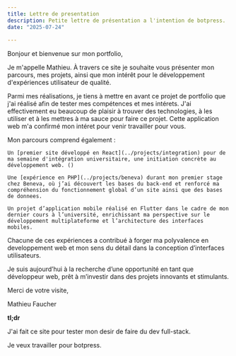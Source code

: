 ```yaml
---
title: Lettre de presentation
description: Petite lettre de présentation a l'intention de botpress.
date: "2025-07-24"
  
---
```



Bonjour et bienvenue sur mon portfolio,

Je m'appelle Mathieu. À travers ce site je souhaite vous présenter mon parcours, mes projets, ainsi que mon intérêt pour le développement d'expériences utilisateur de qualité.

Parmi mes réalisations, je tiens à mettre en avant ce projet de portfolio que j'ai réalisé afin de tester mes compétences et mes intérets. J'ai effectivement eu beaucoup de plaisir à trouver des technologies, à les utiliser et à les mettres à ma sauce pour faire ce projet. Cette application web m'a confirmé mon intéret pour venir travailler pour vous.

Mon parcours comprend également :

    Un [premier site développé en React](../projects/integration) pour de ma semaine d'intégration universitaire, une initiation concrète au développement web. ()

    Une [expérience en PHP](../projects/beneva) durant mon premier stage chez Beneva, où j’ai découvert les bases du back-end et renforcé ma compréhension du fonctionnement global d’un site ainsi que des bases de donnees.

    Un projet d’application mobile réalisé en Flutter dans le cadre de mon dernier cours à l’université, enrichissant ma perspective sur le développement multiplateforme et l’architecture des interfaces mobiles.

Chacune de ces expériences a contribué à forger ma polyvalence en developpement web et mon sens du détail dans la conception d’interfaces utilisateurs.

Je suis aujourd’hui à la recherche d’une opportunité en tant que développeur web, prêt à m’investir dans des projets innovants et stimulants.

Merci de votre visite,

Mathieu Faucher

**tl;dr**

J'ai fait ce site pour tester mon desir de faire du dev full-stack. 

Je veux travailler pour botpress.